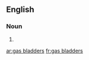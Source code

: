==English==

===Noun===
{{head|en}}

# {{plural of|gas bladder}}

[[ar:gas bladders]]
[[fr:gas bladders]]